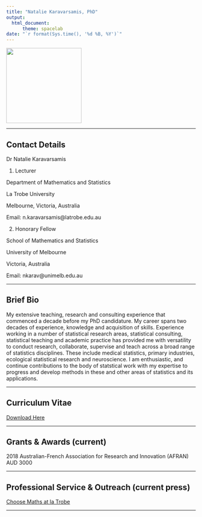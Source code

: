 ```yaml
---
title: "Natalie Karavarsamis, PhD"
output: 
  html_document:
      theme: spacelab
date: "`r format(Sys.time(), '%d %B, %Y')`"
---
```


[//]: # (<img src= "https://github.com/natalie-karavarsamis/natalie-karavarsamis.github.io/blob/master/Staff_pic.png?raw=true" style="width: 200px;"/>)

<img src= "https://github.com/natalie-karavarsamis/natalie-karavarsamis.github.io/blob/master/IMG_1726.jpg?raw=true" style="width: 200px;"/>

---

## Contact Details <br> 
Dr Natalie Karavarsamis 

1. Lecturer 

Department of Mathematics and Statistics 

La Trobe University 

Melbourne, Victoria, Australia 

Email: n.karavarsamis@latrobe.edu.au 


2. Honorary Fellow

School of Mathematics and Statistics

University of Melbourne

Victoria, Australia 

Email: nkarav@unimelb.edu.au

---

## Brief Bio
My extensive teaching, research and consulting experience that commenced a decade before my PhD candidature. My career spans two decades of experience, knowledge and acquisition of skills. Experience working in a number of statistical research areas, statistical consulting, statistical teaching and academic practice has provided me with versatility to conduct research, collaborate, supervise and teach across a broad range of statistics disciplines. These include medical statistics, primary industries, ecological statistical research and neuroscience. I am enthusiastic, and continue contributions to the body of statstical work with my expertise to progress and develop methods in these and other areas of statistics and its applications. 

---

## Curriculum Vitae

[Download Here](natalie-karavarsamis.github.io/natalie-karavarsamis-resume-V2.pdf)

---

## Grants & Awards (current)

2018 Australian-French Association for Research and Innovation (AFRAN) AUD 3000

---

## Professional Service & Outreach (current press)

[Choose Maths at la Trobe](natalie-karavarsamis.github.io/CHOOSEMATHS_comes_to_La_Trobe-Intranet.pdf)

---


